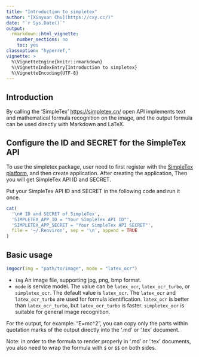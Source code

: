 ```yaml
---
title: "Introduction to simpletex"
author: "[Xinyuan Chu](https://cxy.cc/)"
date: "`r Sys.Date()`"
output:
  rmarkdown::html_vignette:
    number_sections: no
    toc: yes
classoption: "hyperref,"
vignette: >
  %\VignetteEngine{knitr::rmarkdown}
  %\VignetteIndexEntry{Introduction to simpletex}
  %\VignetteEncoding{UTF-8}
---
```


## Introduction

By calling the 'SimpleTex' <https://simpletex.cn/> open API implements text and mathematical formula recognition on the image, and the output formula can be used directly with Markdown and LaTeX.

## Configure the ID and SECRET for the SimpleTex API

To use the simpletex package, user need to first register with the [SimpleTex platform](https://simpletex.cn/), and then create application. After creating the application, Then you will get SimpleTex API ID and SECRET. 

Put your SimpleTex API ID and SECRET in the following code and run it once.

```r
cat(
  '\n# ID and SECRET of SimpleTex',
  'SIMPLETEX_APP_ID = "Your SimpleTex API ID"',
  'SIMPLETEX_APP_SECRET = "Your SimpleTex API SECRET"',
  file = '~/.Renviron', sep = '\n', append = TRUE
)
```

## Basic usage

```r
imgocr(img = "path/to/image", mode = "latex_ocr")
```

- `img` An image file, supporting jpg, png, bmp format.
- `mode` is service model. The value can be `latex_ocr`, `latex_ocr_turbo`, or `simpletex_ocr`. The default value is `latex_ocr`. The `latex_ocr` and `latex_ocr_turbo` are used for formula identification. `latex_ocr` is better than `latex_ocr_turbo`, but `latex_ocr_turbo` is faster. `simpletex_ocr` is suitable for general image recognition.

For the output, for example: "E=mc^2", you can copy only the parts within
quotation marks of the output directly into the '.md' or '.tex' document.

Note: in order to the formula to render properly in '.md' or '.tex' documents,
you also need to wrap the formula with `$` or `$$` on both sides.

